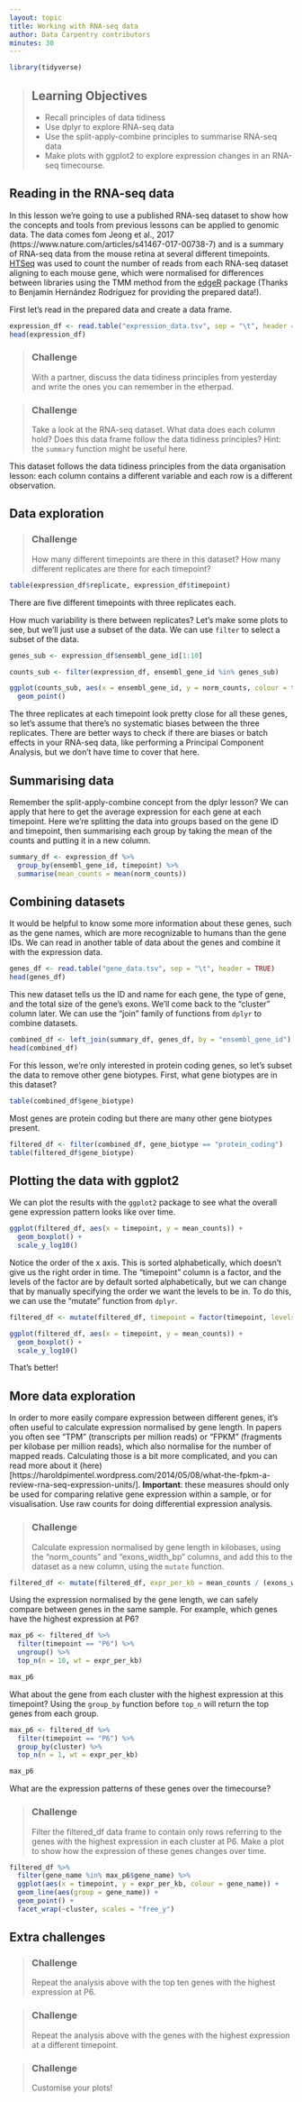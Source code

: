 ```yaml
---
layout: topic
title: Working with RNA-seq data
author: Data Carpentry contributors
minutes: 30
---
```


```r
library(tidyverse)
```

> ## Learning Objectives 
* Recall principles of data tidiness
* Use dplyr to explore RNA-seq data
* Use the split-apply-combine principles to summarise RNA-seq data
* Make plots with ggplot2 to explore expression changes in an RNA-seq timecourse.

## Reading in the RNA-seq data

In this lesson we're going to use a published RNA-seq dataset to show how the concepts and tools from previous lessons can be applied to genomic data. The data comes fom Jeong et al., 2017 (https://www.nature.com/articles/s41467-017-00738-7) and is a summary of RNA-seq data from the mouse retina at several different timepoints. [HTSeq](https://htseq.readthedocs.io/en/release_0.9.1/overview.html) was used to count the number of reads from each RNA-seq dataset aligning to each mouse gene, which were normalised for differences between libraries using the TMM method from the [edgeR](http://bioconductor.org/packages/release/bioc/html/edgeR.html) package (Thanks to Benjamín Hernández Rodríguez for providing the prepared data!).

First let's read in the prepared data and create a data frame. 

```r
expression_df <- read.table("expression_data.tsv", sep = "\t", header = TRUE)
head(expression_df)
```

> ### Challenge
With a partner, discuss the data tidiness principles from yesterday and write the ones you can remember in the etherpad.

> ### Challenge
Take a look at the RNA-seq dataset. What data does each column hold? Does this data frame follow the data tidiness principles? Hint: the `summary` function might be useful here. 

This dataset follows the data tidiness principles from the data organisation lesson: each column contains a different variable and each row is a different observation. 

## Data exploration

> ### Challenge
How many different timepoints are there in this dataset? How many different replicates are there for each timepoint?

```r
table(expression_df$replicate, expression_df$timepoint)
```

There are five different timepoints with three replicates each.

How much variability is there between replicates? Let's make some plots to see, but we'll just use a subset of the data. We can use `filter` to select a subset of the data.

```r
genes_sub <- expression_df$ensembl_gene_id[1:10]

counts_sub <- filter(expression_df, ensembl_gene_id %in% genes_sub)

ggplot(counts_sub, aes(x = ensembl_gene_id, y = norm_counts, colour = timepoint, shape = as.character(replicate))) +
  geom_point() 
```

The three replicates at each timepoint look pretty close for all these genes, so let's assume that there's no systematic biases between the three replicates. There are better ways to check if there are biases or batch effects in your RNA-seq data, like performing a Principal Component Analysis, but we don't have time to cover that here.

## Summarising data

Remember the split-apply-combine concept from the dplyr lesson? We can apply that here to get the average expression for each gene at each timepoint. Here we're splitting the data into groups based on the gene ID and timepoint, then summarising each group by taking the mean of the counts and putting it in a new column. 

```r
summary_df <- expression_df %>%
  group_by(ensembl_gene_id, timepoint) %>%
  summarise(mean_counts = mean(norm_counts))

```

## Combining datasets

It would be helpful to know some more information about these genes, such as the gene names, which are more recognizable to humans than the gene IDs. We can read in another table of data about the genes and combine it with the expression data.

```r
genes_df <- read.table("gene_data.tsv", sep = "\t", header = TRUE)
head(genes_df)
```

This new dataset tells us the ID and name for each gene, the type of gene, and the total size of the gene's exons. We'll come back to the "cluster" column later. We can use the "join" family of functions from `dplyr` to combine datasets.

```r
combined_df <- left_join(summary_df, genes_df, by = "ensembl_gene_id")
head(combined_df)
```

For this lesson, we're only interested in protein coding genes, so let's subset the data to remove other gene biotypes. First, what gene biotypes are in this dataset?

```r
table(combined_df$gene_biotype)
```

Most genes are protein coding but there are many other gene biotypes present.

```r
filtered_df <- filter(combined_df, gene_biotype == "protein_coding")
table(filtered_df$gene_biotype)
```

## Plotting the data with ggplot2

We can plot the results with the `ggplot2` package to see what the overall gene expression pattern looks like over time. 

```r
ggplot(filtered_df, aes(x = timepoint, y = mean_counts)) +
  geom_boxplot() +
  scale_y_log10()
```

Notice the order of the x axis. This is sorted alphabetically, which doesn't give us the right order in time. The "timepoint" column is a factor, and the levels of the factor are by default sorted alphabetically, but we can change that by manually specifying the order we want the levels to be in. To do this, we can use the "mutate" function from `dplyr`.

```r
filtered_df <- mutate(filtered_df, timepoint = factor(timepoint, levels = c("P6", "P10", "P15", "P21", "P50")))

ggplot(filtered_df, aes(x = timepoint, y = mean_counts)) +
  geom_boxplot() +
  scale_y_log10()
```

That's better! 

## More data exploration

In order to more easily compare expression between different genes, it's often useful to calculate expression normalised by gene length. In papers you often see "TPM" (transcripts per million reads) or "FPKM" (fragments per kilobase per million reads), which also normalise for the number of mapped reads. Calculating those is a bit more complicated, and you can read more about it (here)[https://haroldpimentel.wordpress.com/2014/05/08/what-the-fpkm-a-review-rna-seq-expression-units/]. **Important**: these measures should only be used for comparing relative gene expression within a sample, or for visualisation. Use raw counts for doing differential expression analysis.

> ### Challenge
Calculate expression normalised by gene length in kilobases, using the "norm_counts" and "exons_width_bp" columns, and add this to the dataset as a new column, using the `mutate` function. 

```r
filtered_df <- mutate(filtered_df, expr_per_kb = mean_counts / (exons_width_bp / 1000) )
```

Using the expression normalised by the gene length, we can safely compare between genes in the same sample. For example, which genes have the highest expression at P6?

```r
max_p6 <- filtered_df %>% 
  filter(timepoint == "P6") %>%
  ungroup() %>%
  top_n(n = 10, wt = expr_per_kb)

max_p6
```

What about the gene from each cluster with the highest expression at this timepoint? Using the `group_by` function before `top_n` will return the top genes from each group.
 
```r
max_p6 <- filtered_df %>% 
  filter(timepoint == "P6") %>%
  group_by(cluster) %>%
  top_n(n = 1, wt = expr_per_kb)

max_p6
```

What are the expression patterns of these genes over the timecourse?

> ### Challenge
Filter the filtered_df data frame to contain only rows referring to the genes with the highest expression in each cluster at P6. Make a plot to show how the expression of these genes changes over time.


```r
filtered_df %>%
  filter(gene_name %in% max_p6$gene_name) %>%
  ggplot(aes(x = timepoint, y = expr_per_kb, colour = gene_name)) +
  geom_line(aes(group = gene_name)) +
  geom_point() +
  facet_wrap(~cluster, scales = "free_y")
```

## Extra challenges

> ### Challenge
Repeat the analysis above with the top ten genes with the highest expression at P6.

> ### Challenge 
Repeat the analysis above with the genes with the highest expression at a different timepoint.

> ### Challenge
Customise your plots!